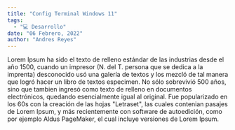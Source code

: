 ```yaml
---
title: "Config Terminal Windows 11"
tags:
  - "💻 Desarrollo"
date: "06 Febrero, 2022"
author: "Andres Reyes"
---
```


Lorem Ipsum ha sido el texto de relleno estándar de las industrias desde el año 1500, cuando un impresor (N. del T. persona que se dedica a la imprenta) desconocido usó una galería de textos y los mezcló de tal manera que logró hacer un libro de textos especimen. No sólo sobrevivió 500 años, sino que tambien ingresó como texto de relleno en documentos electrónicos, quedando esencialmente igual al original. Fue popularizado en los 60s con la creación de las hojas "Letraset", las cuales contenian pasajes de Lorem Ipsum, y más recientemente con software de autoedición, como por ejemplo Aldus PageMaker, el cual incluye versiones de Lorem Ipsum.
